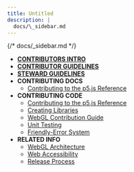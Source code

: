 ```yaml
---
title: Untitled
description: |
  docs/\_sidebar.md
---
```

{/* docs/_sidebar.md */}

* [**CONTRIBUTORS INTRO**](README/)
* [**CONTRIBUTOR GUIDELINES**](contributor_guidelines/)
* [**STEWARD GUIDELINES**](steward_guidelines/)
* **CONTRIBUTING DOCS**
  * [Contributing to the p5.js Reference](contributing_to_the_p5.js_reference/)
* **CONTRIBUTING CODE**
  * [Contributing to the p5.js Reference](contributing_to_the_p5.js_reference/)
  * [Creating Libraries](creating_libraries/)
  * [WebGL Contribution Guide](webgl_contribution_guide/)
  * [Unit Testing](unit_testing/)
  * [Friendly-Error System](friendly_error_system/)
* **RELATED INFO**
  * [WebGL Architecture](webgl_mode_architecture/)
  * [Web Accessibility](web_accessibility/)
  * [Release Process](release_process/)
